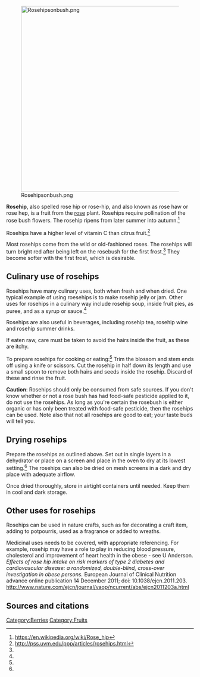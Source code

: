 [[File:Rosehipsonbush.png|center|500px]]

'''Rosehip''', also spelled rose hip or rose-hip, and also known as rose haw or rose hep, is a fruit from the [[rose]] plant. Rosehips require pollination of the rose bush flowers. The rosehip ripens from later summer into autumn.<ref name="wp">https://en.wikipedia.org/wiki/Rose_hip</ref>

Rosehips have a higher level of vitamin C than citrus fruit.<ref name="Vermont">http://pss.uvm.edu/ppp/articles/rosehips.html</ref>

Most rosehips come from the wild or old-fashioned roses. The rosehips will turn bright red after being left on the rosebush for the first frost.<ref name="Vermont" /> They become softer with the first frost, which is desirable.

== Culinary use of rosehips ==
Rosehips have many culinary uses, both when fresh and when dried. One typical example of using roesehips is to make rosehip jelly or jam. Other uses for rosehips in a culinary way include rosehip soup, inside fruit pies, as puree, and as a syrup or sauce.<ref name="Vermont" />

Rosehips are also useful in beverages, including rosehip tea, rosehip wine and rosehip summer drinks.

If eaten raw, care must be taken to avoid the hairs inside the fruit, as these are itchy.

To prepare rosehips for cooking or eating:<ref name="Vermont" /> Trim the blossom and stem ends off using a knife or scissors. Cut the rosehip in half down its length and use a small spoon to remove both hairs and seeds inside the rosehip. Discard of these and rinse the fruit.

'''Caution''': Rosehips should only be consumed from safe sources. If you don't know whether or not a rose bush has had food-safe pesticide applied to it, do not use the rosehips. As long as you're certain the rosebush is either organic or has only been treated with food-safe pesticide, then the rosehips can be used. Note also that not all rosehips are good to eat; your taste buds will tell you.

== Drying rosehips ==
Prepare the rosehips as outlined above. Set out in single layers in a dehydrator or place on a screen and place in the oven to dry at its lowest setting.<ref name="Vermont" /> The rosehips can also be dried on mesh screens in a dark and dry place with adequate airflow.

Once dried thoroughly, store in airtight containers until needed. Keep them in cool and dark storage.

== Other uses for rosehips ==

Rosehips can be used in nature crafts, such as for decorating a craft item, adding to potpourris, used as a fragrance or added to wreaths.

Medicinal uses needs to be covered, with appropriate referencing. For example, rosehip may have a role to play in reducing blood pressure, cholesterol and improvement of heart health in the obese - see U Anderson. ''Effects of rose hip intake on risk markers of type 2 diabetes and cardiovascular disease: a randomized, double-blind, cross-over investigation in obese persons.'' European Journal of Clinical Nutrition advance online publication 14 December 2011; doi: 10.1038/ejcn.2011.203. http://www.nature.com/ejcn/journal/vaop/ncurrent/abs/ejcn2011203a.html

== Sources and citations ==
{{reflist}}


[[Category:Berries]]
[[Category:Fruits]]